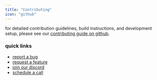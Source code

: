 ```yaml
---
title: "Contributing"
icon: "github"
---
```


for detailed contribution guidelines, build instructions, and development setup, please see our [contributing guide on github](https://github.com/mediar-ai/screenpipe/blob/main/CONTRIBUTING.md).

### quick links

- [report a bug](https://github.com/mediar-ai/screenpipe/issues/new?labels=bug)
- [request a feature](https://github.com/mediar-ai/screenpipe/issues/new?labels=enhancement)
- [join our discord](https://discord.gg/du9ebuw7uq)
- [schedule a call](https://cal.com/louis030195/screenpipe)
